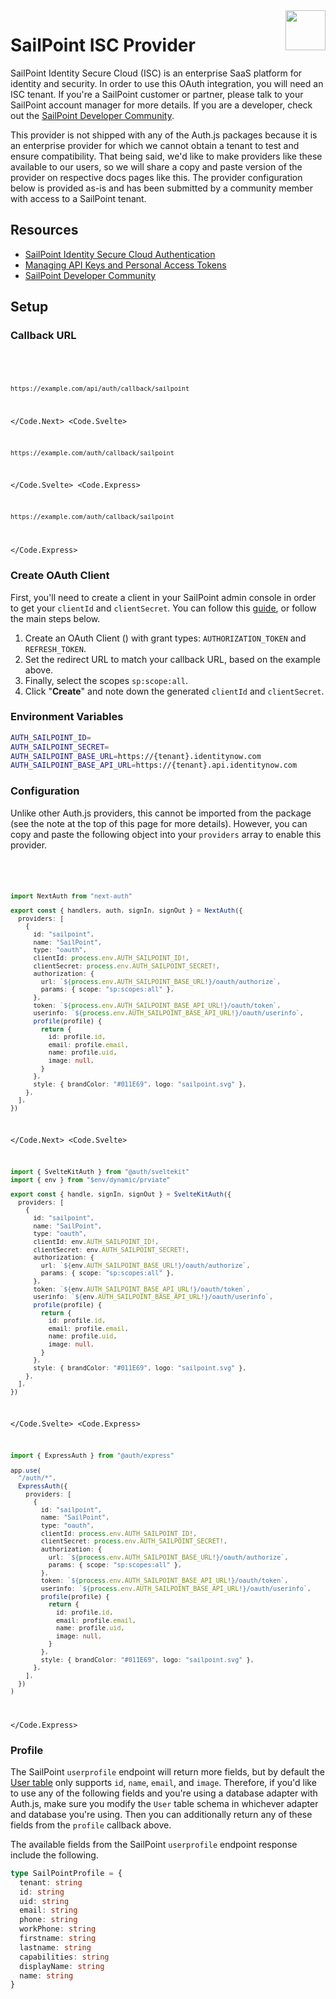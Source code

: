 
<img align="right" src="/img/providers/sailpoint.svg" height="64" width="64" />

# SailPoint ISC Provider

SailPoint Identity Secure Cloud (ISC) is an enterprise SaaS platform for identity and security. In order to use this OAuth integration, you will need an ISC tenant. If you're a SailPoint customer or partner, please talk to your SailPoint account manager for more details. If you are a developer, check out the [SailPoint Developer Community](https://developer.sailpoint.com/discuss/).

<Callout>
  This provider is not shipped with any of the Auth.js packages because it is an
  enterprise provider for which we cannot obtain a tenant to test and ensure
  compatibility. That being said, we'd like to make providers like these
  available to our users, so we will share a copy and paste version of the
  provider on respective docs pages like this. The provider configuration below
  is provided as-is and has been submitted by a community member with access to
  a SailPoint tenant.
</Callout>

## Resources

- [SailPoint Identity Secure Cloud Authentication](https://developer.sailpoint.com/docs/api/authentication#choose-authorization-grant-flow)
- [Managing API Keys and Personal Access Tokens](https://documentation.sailpoint.com/saas/help/common/api_keys.html?h=oauth+client#creating-an-api-key)
- [SailPoint Developer Community](https://developer.sailpoint.com/discuss/)

## Setup

### Callback URL

<Code>
  <Code.Next>

```bash
https://example.com/api/auth/callback/sailpoint
```

  </Code.Next>
  <Code.Svelte>

```bash
https://example.com/auth/callback/sailpoint
```

  </Code.Svelte>
  <Code.Express>

```bash
https://example.com/auth/callback/sailpoint
```

  </Code.Express>
</Code>

### Create OAuth Client

First, you'll need to create a client in your SailPoint admin console in order to get your `clientId` and `clientSecret`. You can follow this [guide](https://documentation.sailpoint.com/saas/help/common/api_keys.html?h=oauth+client#creating-an-api-key), or follow the main steps below.

1. Create an OAuth Client () with grant types: `AUTHORIZATION_TOKEN` and `REFRESH_TOKEN`.
2. Set the redirect URL to match your callback URL, based on the example above.
3. Finally, select the scopes `sp:scope:all`.
4. Click "**Create**" and note down the generated `clientId` and `clientSecret`.

### Environment Variables

```sh
AUTH_SAILPOINT_ID=
AUTH_SAILPOINT_SECRET=
AUTH_SAILPOINT_BASE_URL=https://{tenant}.identitynow.com
AUTH_SAILPOINT_BASE_API_URL=https://{tenant}.api.identitynow.com
```

### Configuration

Unlike other Auth.js providers, this cannot be imported from the package (see the note at the top of this page for more details). However, you can copy and paste the following object into your `providers` array to enable this provider.

<Code>
  <Code.Next>

```ts filename="/auth.ts"
import NextAuth from "next-auth"

export const { handlers, auth, signIn, signOut } = NextAuth({
  providers: [
    {
      id: "sailpoint",
      name: "SailPoint",
      type: "oauth",
      clientId: process.env.AUTH_SAILPOINT_ID!,
      clientSecret: process.env.AUTH_SAILPOINT_SECRET!,
      authorization: {
        url: `${process.env.AUTH_SAILPOINT_BASE_URL!}/oauth/authorize`,
        params: { scope: "sp:scopes:all" },
      },
      token: `${process.env.AUTH_SAILPOINT_BASE_API_URL!}/oauth/token`,
      userinfo: `${process.env.AUTH_SAILPOINT_BASE_API_URL!}/oauth/userinfo`,
      profile(profile) {
        return {
          id: profile.id,
          email: profile.email,
          name: profile.uid,
          image: null,
        }
      },
      style: { brandColor: "#011E69", logo: "sailpoint.svg" },
    },
  ],
})
```

  </Code.Next>
  <Code.Svelte>

```ts filename="/src/auth.ts"
import { SvelteKitAuth } from "@auth/sveltekit"
import { env } from "$env/dynamic/prviate"

export const { handle, signIn, signOut } = SvelteKitAuth({
  providers: [
    {
      id: "sailpoint",
      name: "SailPoint",
      type: "oauth",
      clientId: env.AUTH_SAILPOINT_ID!,
      clientSecret: env.AUTH_SAILPOINT_SECRET!,
      authorization: {
        url: `${env.AUTH_SAILPOINT_BASE_URL!}/oauth/authorize`,
        params: { scope: "sp:scopes:all" },
      },
      token: `${env.AUTH_SAILPOINT_BASE_API_URL!}/oauth/token`,
      userinfo: `${env.AUTH_SAILPOINT_BASE_API_URL!}/oauth/userinfo`,
      profile(profile) {
        return {
          id: profile.id,
          email: profile.email,
          name: profile.uid,
          image: null,
        }
      },
      style: { brandColor: "#011E69", logo: "sailpoint.svg" },
    },
  ],
})
```

  </Code.Svelte>
  <Code.Express>

```ts filename="/src/app.ts"
import { ExpressAuth } from "@auth/express"

app.use(
  "/auth/*",
  ExpressAuth({
    providers: [
      {
        id: "sailpoint",
        name: "SailPoint",
        type: "oauth",
        clientId: process.env.AUTH_SAILPOINT_ID!,
        clientSecret: process.env.AUTH_SAILPOINT_SECRET!,
        authorization: {
          url: `${process.env.AUTH_SAILPOINT_BASE_URL!}/oauth/authorize`,
          params: { scope: "sp:scopes:all" },
        },
        token: `${process.env.AUTH_SAILPOINT_BASE_API_URL!}/oauth/token`,
        userinfo: `${process.env.AUTH_SAILPOINT_BASE_API_URL!}/oauth/userinfo`,
        profile(profile) {
          return {
            id: profile.id,
            email: profile.email,
            name: profile.uid,
            image: null,
          }
        },
        style: { brandColor: "#011E69", logo: "sailpoint.svg" },
      },
    ],
  })
)
```

  </Code.Express>
</Code>

### Profile

The SailPoint `userprofile` endpoint will return more fields, but by default the [User table](/getting-started/database#models) only supports `id`, `name`, `email`, and `image`. Therefore, if you'd like to use any of the following fields and you're using a database adapter with Auth.js, make sure you modify the `User` table schema in whichever adapter and database you're using. Then you can additionally return any of these fields from the `profile` callback above.

The available fields from the SailPoint `userprofile` endpoint response include the following.

```ts
type SailPointProfile = {
  tenant: string
  id: string
  uid: string
  email: string
  phone: string
  workPhone: string
  firstname: string
  lastname: string
  capabilities: string
  displayName: string
  name: string
}
```
